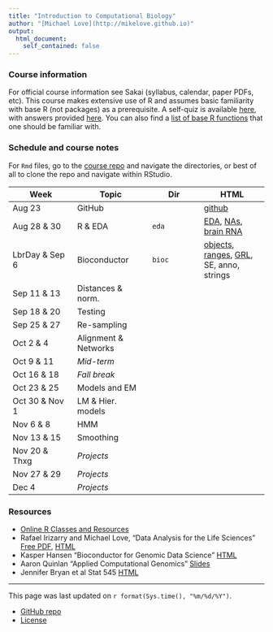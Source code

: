 ```yaml
---
title: "Introduction to Computational Biology"
author: "[Michael Love](http://mikelove.github.io)"
output: 
  html_document:
    self_contained: false
---
```


### Course information

For official course information see Sakai (syllabus, calendar, paper PDFs, etc).
This course makes extensive use of R and assumes basic familiarity with
base R (not packages) as a prerequisite. 
A self-quiz is available 
[here](https://github.com/mikelove/compbio/blob/gh-pages/selfquiz/selfquiz.R), 
with answers provided 
[here](https://github.com/mikelove/compbio/raw/gh-pages/selfquiz/selfquiz_answers.rda).
You can also find a
[list of base R functions](https://github.com/mikelove/compbio/blob/gh-pages/eda/functions.md)
that one should be familiar with.

### Schedule and course notes

For `Rmd` files, go to the
[course repo](https://github.com/mikelove/compbio) and navigate the
directories, or best of all to clone the repo and navigate within
RStudio.


| Week | Topic | Dir | HTML |
|------|-------|-----|------|
|Aug 23         | GitHub | | [github](github.html) |
|Aug 28 & 30    | R & EDA | `eda` | [EDA](eda/EDA.html), [NAs](eda/NAs.html), [brain RNA](eda/brain_RNA.html) |
|LbrDay & Sep 6 | Bioconductor | `bioc` | [objects](bioc/objects.html), [ranges](bioc/ranges.html), [GRL](bioc/GRL.html), SE, anno, strings |
|Sep 11 & 13    | Distances & norm. | | |
|Sep 18 & 20    | Testing | | |
|Sep 25 & 27    | Re-sampling | | |
|Oct 2 & 4      | Alignment & Networks | | |
|Oct 9 & 11	    | *Mid-term* | | |
|Oct 16 & 18    | *Fall break* | | |
|Oct 23 & 25    | Models and EM | | |
|Oct 30 & Nov 1 | LM & Hier. models | | |
|Nov 6 & 8	    | HMM | | |
|Nov 13 & 15    | Smoothing | | |
|Nov 20 & Thxg  | *Projects* | | |
|Nov 27 & 29    | *Projects* | | |
|Dec 4          | *Projects* | | |

### Resources

* [Online R Classes and Resources](http://genomicsclass.github.io/book/pages/resources.html)
* Rafael Irizarry and Michael Love, "Data Analysis for the Life Sciences" 
[Free PDF](https://leanpub.com/dataanalysisforthelifesciences),
[HTML](http://genomicsclass.github.io/book/)
* Kasper Hansen "Bioconductor for Genomic Data Science" 
[HTML](https://kasperdanielhansen.github.io/genbioconductor/)
* Aaron Quinlan "Applied Computational Genomics" [Slides](https://github.com/quinlan-lab/applied-computational-genomics)
* Jennifer Bryan et al Stat 545 [HTML](http://stat545.com/)

---

This page was last updated on `r format(Sys.time(), "%m/%d/%Y")`. 

* [GitHub repo](https://github.com/mikelove/compbio)
* [License](https://github.com/mikelove/compbio/blob/gh-pages/LICENSE)
